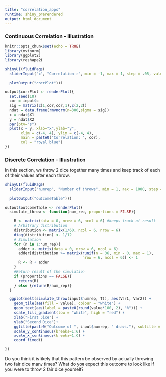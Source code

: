 ```yaml
---
title: "correlation_apps"
runtime: shiny_prerendered
output: html_document
---
```


### Continuous Correlation - Illustration

```r
knitr::opts_chunk$set(echo = TRUE)
library(mvtnorm)
library(ggplot2)
library(reshape2)
```

```r
shinyUI(fluidPage(
  sliderInput("c", "Correlation r", min = -1, max = 1, step = .05, value = 0),
  
  plotOutput("corrPlot")))
```

```r

output$corrPlot <- renderPlot({
  set.seed(10)
  cor = input$c
  sig = matrix(c(1,cor,cor,1),c(2,2))
  ndat = data.frame(rmvnorm(n=300,sigma = sig))
  x = ndat$X1
  y = ndat$X2
  par(pty="s")
  plot(x ~ y, xlab="x",ylab="y",
       xlim = c(-4, 4), ylim = c(-4, 4),
       main = paste0("Correlation: ", cor),
       col = "royal blue")
})
```

### Discrete Correlation - Illustration

In this section, we throw 2 dice together many times and keep track of each of their values after each throw.

```r
shinyUI(fluidPage(
  sliderInput("numrep", "Number of throws", min = 1, max = 1000, step = 1, value = 10),
  
  plotOutput("outcomeTable")))
```

```r

output$outcomeTable <- renderPlot({
  simulate_throw <- function(num_rep, proportions = FALSE){
  
    R <- matrix(data = 0, nrow = 6, ncol = 6) #keeps track of result
    # Arbitrary distribution
    distribution <- matrix(1/60, ncol = 6, nrow = 6)
    diag(distribution) <- 1/12
    # Simulation
    for (n in 1:num_rep){
      adder <- matrix(data = 0, nrow = 6, ncol = 6)
      adder[distribution >= matrix(runif(n = 36, min = 0, max = 1),
                                   nrow = 6, ncol = 6)] <- 1
      R <- R + adder
    }
    #Return result of the simulation
    if (proportions == FALSE){
      return(R)
    } else {return(R/num_rep)}
  }

  ggplot(melt(simulate_throw(input$numrep, T)), aes(Var1, Var2)) +
    geom_tile(aes(fill = value), colour = "white") +
    geom_text(aes(label = paste0(round(value*100, 2), "%"))) +
    scale_fill_gradient(low = "white", high = "red") +
    xlab("First Dice") +
    ylab("Second Dice")+
    ggtitle(paste0("Outcome of ", input$numrep, " draws."), subtitle = "(in proportions)") +
    scale_y_continuous(breaks=1:6) +
    scale_x_continuous(breaks=1:6) +
    coord_fixed()

})
```



Do you think it is likely that this pattern be observed by actually throwing two fair dice many times? What do you expect this outcome to look like if you were to throw 2 fair dice yourself?


